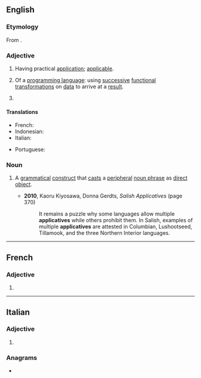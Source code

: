 ==English==

===Etymology===
From {{m|en|applicate}}.

===Adjective===
{{en-adj}}

# Having practical [[application]]; [[applicable]].
# {{lb|en|computing}} Of a [[programming language]]: using [[successive]] [[functional]] [[transformation]]s on [[data]] to arrive at a [[result]].
# {{lb|en|programming}} {{rfdef|en}}

====Translations====
{{trans-top|having practical application}}
* French: {{t+|fr|applicatif}}
* Indonesian: {{t+|id|aplikatif}}
* Italian: {{t+|it|applicativo}}
{{trans-mid}}
* Portuguese: {{t+|pt|aplicativo}}
{{trans-bottom}}

===Noun===
{{en-noun}}

# {{lb|en|grammar}} A [[grammatical]] [[construct]] that [[cast]]s a [[peripheral]] [[noun phrase]] as [[direct object]].
#* '''2010''', Kaoru Kiyosawa, Donna Gerdts, ''Salish Applicatives'' (page 370)
#*: It remains a puzzle why some languages allow multiple '''applicatives''' while others prohibit them. In Salish, examples of multiple '''applicatives''' are attested in Columbian, Lushootseed, Tillamook, and the three Northern Interior languages.

----

==French==

===Adjective===
{{head|fr|adjective form}}

# {{feminine singular of|fr|applicatif}}

----

==Italian==

===Adjective===
{{head|it|adjective form}}

# {{feminine plural of|it|applicativo}}

===Anagrams===
* {{anagrams|it|a=aaceiilpptv|applicatevi}}